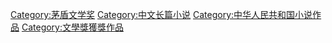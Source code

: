 {{Catnav|頁面分類|中国|中国文学|中国当代文学|茅盾文学奖}}
{{Catnav|頁面分類|文学|中国文学|茅盾文学奖}}
{{Catnav|頁面分類|文学|文学奖项|茅盾文学奖}}
{{main|茅盾文学奖}}

[[Category:茅盾文学奖|Category:茅盾文学奖]]
[[Category:中文长篇小说|Category:中文长篇小说]]
[[Category:中华人民共和国小说作品|Category:中华人民共和国小说作品]]
[[Category:文學獎獲獎作品|Category:文學獎獲獎作品]]
